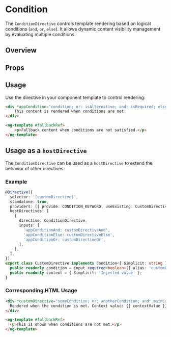 

<Meta of={ConditionStories} />

# Condition

The `ConditionDirective` controls template rendering based on logical conditions (`and`, `or`, `else`).
It allows dynamic content visibility management by evaluating multiple conditions.

## Overview

<Canvas>
  <Story of={ConditionStories.Overview} />
</Canvas>

## Props

<Controls />

## Usage

Use the directive in your component template to control rendering:

```html
<div *appCondition="condition; or: isAlternative; and: isRequired; else: fallbackRef">
	This content is rendered when conditions are met.
</div>

<ng-template #fallbackRef>
	<p>Fallback content when conditions are not satisfied.</p>
</ng-template>
```

## Usage as a `hostDirective`

The `ConditionDirective` can be used as a `hostDirective` to extend the behavior of other directives.

### Example

```typescript
@Directive({
  selector: '[customDirective]',
  standalone: true,
  providers: [{ provide: CONDITION_KEYWORD, useExisting: CustomDirective }],
  hostDirectives: [
    {
      directive: ConditionDirective,
      inputs: [
        'appConditionAnd: customDirectiveAnd',
        'appConditionElse: customDirectiveElse',
        'appConditionOr: customDirectiveOr',
      ],
    },
  ],
})
export class CustomDirective implements Condition<{ $implicit: string }> {
  public readonly condition = input.required<boolean>({ alias: 'customDirective' });
  public readonly context = { $implicit: 'Injected value' };
}
```

### Corresponding HTML Usage

```html
<div *customDirective="someCondition; or: anotherCondition; and: mainCondition; else: fallbackRef; let contextValue">
  Rendered when the condition is met. Context value: {{ contextValue }}
</div>

<ng-template #fallbackRef>
  <p>This is shown when conditions are not met.</p>
</ng-template>
```


